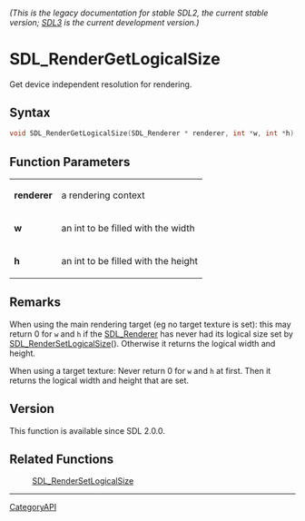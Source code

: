====== (This is the legacy documentation for stable SDL2, the current stable version; [https://wiki.libsdl.org/SDL3/ SDL3] is the current development version.) ======
= SDL_RenderGetLogicalSize =

Get device independent resolution for rendering.

== Syntax ==

<syntaxhighlight lang='c'>
void SDL_RenderGetLogicalSize(SDL_Renderer * renderer, int *w, int *h);
</syntaxhighlight>

== Function Parameters ==

{|
|'''renderer'''
|a rendering context
|-
|'''w'''
|an int to be filled with the width
|-
|'''h'''
|an int to be filled with the height
|}

== Remarks ==

When using the main rendering target (eg no target texture is set): this
may return 0 for <code>w</code> and <code>h</code> if the [[SDL_Renderer]]
has never had its logical size set by [[SDL_RenderSetLogicalSize]]().
Otherwise it returns the logical width and height.

When using a target texture: Never return 0 for <code>w</code> and
<code>h</code> at first. Then it returns the logical width and height that
are set.

== Version ==

This function is available since SDL 2.0.0.

== Related Functions ==

:[[SDL_RenderSetLogicalSize]]

----
[[CategoryAPI]]


